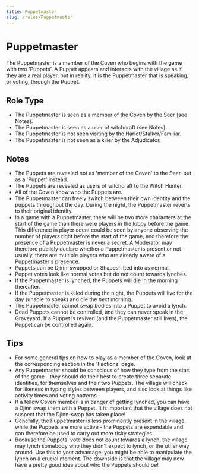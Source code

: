 ```yaml
---
title: Puppetmaster
slug: /roles/Puppetmaster
---
```


# Puppetmaster

The Puppetmaster is a member of the Coven who begins with the game with two 'Puppets'. A Puppet appears and interacts with the village as if they are a real player, but in reality, it is the Puppetmaster that is speaking, or voting, through the Puppet.

## Role Type

- The Puppetmaster is seen as a member of the Coven by the Seer (see Notes).
- The Puppetmaster is seen as a user of witchcraft (see Notes).
- The Puppetmaster is not seen visiting by the Harlot/Stalker/Familiar.
- The Puppetmaster is not seen as a killer by the Adjudicator.

## Notes

- The Puppets are revealed not as 'member of the Coven' to the Seer, but as a 'Puppet' instead.
- The Puppets are revealed as users of witchcraft to the Witch Hunter.
- All of the Coven know who the Puppets are.
- The Puppetmaster can freely switch between their own identity and the puppets throughout the day. During the night, the Puppetmaster reverts to their original identity.
- In a game with a Puppetmaster, there will be two more characters at the start of the game than there were players in the lobby before the game. This difference in player count could be seen by anyone observing the number of players right before the start of the game, and therefore the presence of a Puppetmaster is never a secret. A Moderator may therefore publicly declare whether a Puppetmaster is present or not - usually, there are multiple players who are already aware of a Puppetmaster's presence.
- Puppets can be Djinn-swapped or Shapeshifted into as normal.
- Puppet votes look like normal votes but do not count towards lynches.
- If the Puppetmaster is lynched, the Puppets will die in the morning thereafter.
- If the Puppetmaster is killed during the night, the Puppets will live for the day (unable to speak) and die the _next_ morning.
- The Puppetmaster cannot swap bodies into a Puppet to avoid a lynch.
- Dead Puppets cannot be controlled, and they can never speak in the Graveyard. If a Puppet is revived (and the Puppetmaster still lives), the Puppet can be controlled again.

## Tips

- For some general tips on how to play as a member of the Coven, look at the corresponding section in the 'Factions' page.
- Any Puppetmaster should be conscious of how they type from the start of the game - they should do their best to create three separate identities, for themselves and their two Puppets. The village will check for likeness in typing styles between players, and also look at things like activity times and voting patterns.
- If a fellow Coven member is in danger of getting lynched, you can have a Djinn swap them with a Puppet. It is important that the village does not suspect that the Djinn-swap has taken place!
- Generally, the Puppetmaster is less prominently present in the village, while the Puppets are more active - the Puppets are expendable and can therefore be used to carry out more risky strategies.
- Because the Puppets' vote does not count towards a lynch, the village may lynch somebody who they didn't expect to lynch, or the other way around. Use this to your advantage: you might be able to manipulate the lynch on a crucial moment. The downside is that the village may now have a pretty good idea about who the Puppets should be!
